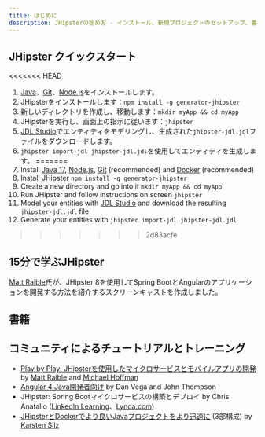 ```yaml
---
title: はじめに
description: JHipsterの始め方 - インストール、新規プロジェクトのセットアップ、書籍、チュートリアル、トレーニング
---
```


## JHipster クイックスタート

<<<<<<< HEAD
1. [Java](https://adoptium.net/temurin/releases/?version=11)、[Git](http://git-scm.com/)、[Node.js](http://nodejs.org/)をインストールします。
2. JHipsterをインストールします：`npm install -g generator-jhipster`
3. 新しいディレクトリを作成し、移動します：`mkdir myApp && cd myApp`
4. JHipsterを実行し、画面上の指示に従います：`jhipster`
5. [JDL Studio](https://start.jhipster.tech/jdl-studio/)でエンティティをモデリングし、生成された`jhipster-jdl.jdl`ファイルをダウンロードします。
6. `jhipster import-jdl jhipster-jdl.jdl`を使用してエンティティを生成します。
=======
1. Install [Java 17](https://adoptium.net/temurin/releases/?version=17), [Node.js](http://nodejs.org/), [Git](http://git-scm.com/) (recommended) and [Docker](docker-compose/) (recommended)
2. Install JHipster `npm install -g generator-jhipster`
3. Create a new directory and go into it `mkdir myApp && cd myApp`
4. Run JHipster and follow instructions on screen `jhipster`
5. Model your entities with [JDL Studio](https://start.jhipster.tech/jdl-studio/) and download the resulting `jhipster-jdl.jdl` file
6. Generate your entities with `jhipster import-jdl jhipster-jdl.jdl`
>>>>>>> 2d83acfe

## 15分で学ぶJHipster

[Matt Raible](https://x.com/mraible)氏が、JHipster 8を使用してSpring BootとAngularのアプリケーションを開発する方法を紹介するスクリーンキャストを作成しました。

<EmbeddedVideo video="IfyjKCt6YHE" />

## 書籍

<Books />

## コミュニティによるチュートリアルとトレーニング

- [Play by Play: JHipsterを使用したマイクロサービスとモバイルアプリの開発](https://www.pluralsight.com/courses/play-by-play-developing-microservices-mobile-apps-jhipster) by [Matt Raible](https://x.com/mraible) and [Michael Hoffman](https://x.com/mhi_inc)
- [Angular 4 Java開発者向け](https://therealdanvega.teachable.com/p/jhipster/?product_id=456739&coupon_code=JHIPSTER) by Dan Vega and John Thompson
- JHipster: Spring Bootマイクロサービスの構築とデプロイ by Chris Anatalio ([LinkedIn Learning](https://www.linkedin.com/learning/jhipster-build-and-deploy-spring-boot-microservices)、[Lynda.com](https://www.lynda.com/course-tutorials/JHipster-Build-Deploy-Microservices/624352-2.html))
- [JHipsterとDockerでより良いJavaプロジェクトをより迅速に](https://betterprojectsfaster.com/learn/tutorial-jhipster-docker-01) (3部構成) by [Karsten Silz](https://betterprojectsfaster.com/about/)
